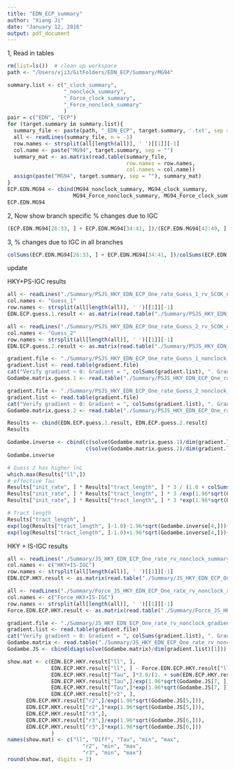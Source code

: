 ```yaml
---
title: "EDN_ECP_summary"
author: "Xiang Ji"
date: "January 12, 2016"
output: pdf_document
---
```


1, Read in tables
```r
rm(list=ls())  # clean up workspace
path <- "/Users/xji3/GitFolders/EDN_ECP/Summary/MG94"

summary.list <- c("_clock_summary",
                  "_nonclock_summary", 
                  "_Force_clock_summary", 
                  "_Force_nonclock_summary"
                  )
pair = c("EDN", "ECP")
for (target.summary in summary.list){
  summary_file <- paste(path, "_EDN_ECP", target.summary, '.txt', sep = '')
  all <- readLines(summary_file, n = -1)
  row.names <- strsplit(all[length(all)], ' ')[[1]][-1]
  col.name <- paste("MG94", target.summary, sep = "")
  summary_mat <- as.matrix(read.table(summary_file, 
                                      row.names = row.names,
                                      col.names = col.name))
  assign(paste("MG94", target.summary, sep = ""), summary_mat)
}
ECP.EDN.MG94 <- cbind(MG94_nonclock_summary, MG94_clock_summary, 
                     MG94_Force_nonclock_summary, MG94_Force_clock_summary)
ECP.EDN.MG94
```

2, Now show branch specific % changes due to IGC

```r
(ECP.EDN.MG94[26:33, ] + ECP.EDN.MG94[34:41, ])/(ECP.EDN.MG94[42:49, ] + ECP.EDN.MG94[26:33, ] + ECP.EDN.MG94[34:41, ])
```

3, % changes due to IGC in all branches

```r
colSums(ECP.EDN.MG94[26:33, ] + ECP.EDN.MG94[34:41, ])/colSums(ECP.EDN.MG94[42:49, ] + ECP.EDN.MG94[26:33, ] + ECP.EDN.MG94[34:41, ])

```

<!-- \newpage -->
<!-- 04212017 update -->

<!-- Now plot posterior log likelihood ratio: $ln(\frac{Pr(S_i = 1 | x)}{Pr(S_i = 0 | x)}$. -->

<!-- The derivatives are $\frac{{\partial \ln L}}{{\partial \ln {p_{tract}}}}$ for  -->
<!-- the first order and $\frac{{\partial^2 \ln L}}{{\partial \ln {p_{tract}}}^2}$ for -->
<!-- second order.  -->

<!-- The variance is calculated by: -->
<!-- $Var(ln(p_{tract}))=\frac{1}{I(ln(p_{tract}))} \approx - \frac{1}{\frac{{\partial^2 \ln L}}{{\partial \ln {p_{tract}}}^2}}$ -->

<!-- 95% confidence interval for $ln(p_{tract})$ is $ln(p_{tract}) \pm 1.96 * \sqrt {Var(\ln ({p_{tract}}))}$ -->

<!-- By transforming to $3.0 / p_{tract}$ to get the average tract length in nucleotide. -->

<!-- ```{r} -->
<!-- # plot one paralog -->
<!-- paralog = "EDN_ECP" -->
<!-- lnL.ratio <- as.vector(read.table(paste("./summary/", paralog, "_MG94_nonclock_HMM_log_posterior_ratio.txt", sep = ""))) -->
<!-- Viterbi.path <- as.vector(read.table(paste("./summary/", paralog, "_MG94_nonclock_HMM_Viterbi_path.txt", sep = ""))) -->
<!-- lnL.surface <- as.vector(read.table(paste("./summary/", paralog, "_MG94_nonclock_HMM_lnL_surface.txt", sep = ""))) -->
<!-- IGC.sw.lnL <- as.vector(read.table(paste("./summary/", paralog, "_MG94_nonclock_sw_lnL.txt", sep = ""))) -->
<!-- Force.sw.lnL <- as.vector(read.table(paste("./summary/Force_", paralog, "_MG94_nonclock_sw_lnL.txt", sep = ""))) -->

<!-- plot(lnL.ratio[, 1], xlab = "codon number", ylab = "log values", -->
<!--      type = "l", col = "black", lty = 1, -->
<!--      main = paste(paralog, " HMM result"), -->
<!--      ylim = c(min(-0.5, min(lnL.ratio)), max(lnL.ratio))) -->
<!-- lines(1:dim(Viterbi.path)[1], Viterbi.path[, 1], type = "S", lty = 2, col = "red") -->
<!-- #lines(1:dim(IGC.sw.lnL)[1], IGC.sw.lnL[, 2] - Force.sw.lnL[, 2], type = "l", lty = 3, col = "red") -->
<!-- legend(1, max(lnL.ratio), legend = c("log posterior ratio", "Viterbi path"), -->
<!--        lty = c(1, 2), col = c( "black", "red")) -->

<!-- plot(-lnL.surface[, 1], xlab = "tract length in nucleotide", ylab= "lnL", type = "l", col = "black", lty = 1, -->
<!--      main = paste(paralog, " lnL surface")) -->

<!-- summary.mat <- read.table("./HMM_tract_MG94_nonclock_summary.txt") -->

<!-- # Now calculate standard deviation of lnP -->
<!-- lnP <- log(3.0 / summary.mat[, 3]) -->
<!-- sd.lnP <- 1.0 / sqrt(-summary.mat[, 7]) -->
<!-- low.cf <- exp(lnP - 1.96 * sd.lnP) -->
<!-- up.cf  <- exp(lnP + 1.96 * sd.lnP) -->
<!-- up.cf[up.cf > 1] <- 1.0 -->
<!-- summary.mat <- cbind(summary.mat, 3.0 / up.cf, 3.0 / low.cf) -->
<!-- rownames(summary.mat) <- c("EDN_ECP") -->
<!-- colnames(summary.mat) <- c("lnL", "max lnL", "tract length", -->
<!--                            "Pr(S_0)", "Pr(S_1)", -->
<!--                            "df", "d^2f", "c.i. tract length", "c.i tract length") -->
<!-- summary.mat -->
<!-- ``` -->

<!-- \newpage -->
<!-- 09132017 update -->

<!-- Now plot lnL surface of MG94+IS-IGC+HMM model. -->

<!-- The derivatives are $\frac{{\partial \ln L}}{{\partial \ln {p_{tract}}}}$ for -->
<!-- the first order and $\frac{{\partial^2 \ln L}}{{\partial \ln {p_{tract}}}^2}$ for -->
<!-- second order. -->

<!-- The variance is calculated by: -->
<!-- $Var(ln(p_{tract}))=\frac{1}{I(ln(p_{tract}))} \approx - \frac{1}{\frac{{\partial^2 \ln L}}{{\partial \ln {p_{tract}}}^2}}$ -->

<!-- 95% confidence interval for $ln(p_{tract})$ is $ln(p_{tract}) \pm 1.96 * \sqrt {Var(\ln ({p_{tract}}))}$ -->

<!-- By transforming to $3.0 / p_{tract}$ to get the average tract length in nucleotide. -->


<!-- ```{r} -->
<!-- # plot one paralog -->
<!-- paralog = "EDN_ECP" -->
<!-- lnL.ratio <- as.vector(read.table(paste("./summary/", paralog, "_Ind_MG94_HMM_Posterior_lnL.txt", sep = ""))) -->
<!-- Viterbi.path <- as.vector(read.table(paste("./summary/", paralog, "_Ind_MG94_HMM_Viterbi_array.txt", sep = ""))) -->
<!-- lnL.surface <- as.vector(read.table(paste("./plot/HMM_", paralog, "_lnL_1D_surface.txt", sep = ""))) -->

<!-- plot(1:dim(lnL.ratio)[1], lnL.ratio[, 2] - lnL.ratio[, 1], xlab = "codon number", ylab = "log values", -->
<!--      type = "l", col = "black", lty = 1, -->
<!--      main = paste(paralog, " HMM result"), -->
<!--      ylim = c(min(-0.5, min(lnL.ratio[, 2] - lnL.ratio[, 1])), max(lnL.ratio[, 2] - lnL.ratio[, 1]))) -->
<!-- lines(1:dim(Viterbi.path)[1], Viterbi.path[, 1], type = "S", lty = 2, col = "red") -->
<!-- legend(1, max(lnL.ratio[, 2] - lnL.ratio[, 1]), legend = c("log posterior ratio", "Viterbi path"), -->
<!--        lty = c(1, 2), col = c( "black", "red")) -->

<!-- plot.new() -->
<!-- plot(-lnL.surface[, 1],lnL.surface[, 2], xlab = "log tract length in codon", ylab= "lnL", type = "l", col = "black", lty = 1, -->
<!--      main = paste(paralog, " lnL surface")) -->
<!-- abline(v = log(6.7/3.), col = "red") -->

<!-- summary.mat <- read.table("./Summary/EDN_ECP_Ind_MG94_HMM_1D_summary.txt") -->
<!-- hessian <- read.table("./Summary/EDN_ECP_Ind_MG94_HMM_Hessian.txt") -->

<!-- # Now calculate standard deviation of lnP -->
<!-- lnP <- log(summary.mat[10,1]) -->
<!-- sd.lnP <- 1.0 / sqrt(-hessian[2, 1]) -->
<!-- low.cf <- exp(lnP - 1.96 * sd.lnP) -->
<!-- up.cf  <- exp(lnP + 1.96 * sd.lnP) -->
<!-- up.cf[up.cf > 1] <- 1.0 -->
<!-- show.mat <- matrix(c(summary.mat[1,1], max(-lnL.surface[, 2]), 3.0/summary.mat[10, 1], -->
<!--               hessian[1,1], hessian[2,1], 3.0 / up.cf, 3.0 / low.cf), 1, 7) -->
<!-- rownames(show.mat) <- c("EDN_ECP") -->
<!-- colnames(show.mat) <- c("lnL", "max lnL", "tract length", -->
<!--                            "df", "d^2f", "c.i. tract length", "c.i tract length") -->
<!-- show.mat -->
<!-- ``` -->

\newpage
12212017 update

HKY+PS-IGC results
```r
all <- readLines("./Summary/PSJS_HKY_EDN_ECP_One_rate_Guess_1_rv_SCOK_nonclock_summary.txt", n = -1)
col.names <- "Guess_1"
row.names <- strsplit(all[length(all)], ' ')[[1]][-1]
EDN.ECP.guess.1.result <- as.matrix(read.table("./Summary/PSJS_HKY_EDN_ECP_One_rate_Guess_1_rv_SCOK_nonclock_summary.txt", row.names = row.names, col.names = col.names))

all <- readLines("./Summary/PSJS_HKY_EDN_ECP_One_rate_Guess_2_rv_SCOK_nonclock_summary.txt", n = -1)
col.names <- "Guess_2"
row.names <- strsplit(all[length(all)], ' ')[[1]][-1]
EDN.ECP.guess.2.result <- as.matrix(read.table("./Summary/PSJS_HKY_EDN_ECP_One_rate_Guess_2_rv_SCOK_nonclock_summary.txt", row.names = row.names, col.names = col.names))

gradient.file <- "./Summary/PSJS_HKY_EDN_ECP_One_rate_Guess_1_nonclock_gradient.txt"
gradient.list <- read.table(gradient.file)
cat("Verify gradient ~ 0: Gradient = ", colSums(gradient.list), ". Gradient/Objective = ", colSums(gradient.list)/EDN.ECP.guess.1.result["ll",1], "\n")
Godambe.matrix.guess.1 <- read.table("./Summary/PSJS_HKY_EDN_ECP_One_rate_Guess_1_nonclock_godambe.txt")

gradient.file <- "./Summary/PSJS_HKY_EDN_ECP_One_rate_Guess_2_nonclock_gradient.txt"
gradient.list <- read.table(gradient.file)
cat("Verify gradient ~ 0: Gradient = ", colSums(gradient.list), ". Gradient/Objective = ", colSums(gradient.list)/EDN.ECP.guess.2.result["ll",1], "\n")
Godambe.matrix.guess.2 <- read.table("./Summary/PSJS_HKY_EDN_ECP_One_rate_Guess_2_nonclock_godambe.txt")

Results <- cbind(EDN.ECP.guess.1.result, EDN.ECP.guess.2.result)
Results

Godambe.inverse <- cbind(c(solve(Godambe.matrix.guess.1)/dim(gradient.list)[1]), 
                         c(solve(Godambe.matrix.guess.2)/dim(gradient.list)[1]))
Godambe.inverse

# Guess 2 has higher lnL
which.max(Results["ll",])
# effective Tau
Results["init_rate", ] * Results["tract_length", ] * 3 / (1.0 + colSums(Results[c("r2", "r3"), ]))
Results["init_rate", ] * Results["tract_length", ] * 3 /exp(1.96*sqrt(Godambe.inverse[1, ])) / (1.0 + colSums(Results[c("r2", "r3"), ])) 
Results["init_rate", ] * Results["tract_length", ] * 3 *exp(1.96*sqrt(Godambe.inverse[1, ])) / (1.0 + colSums(Results[c("r2", "r3"), ]))

# Tract length
Results["tract_length", ]
exp(log(Results["tract_length", ]-1.0)-1.96*sqrt(Godambe.inverse[4,]))+1.0
exp(log(Results["tract_length", ]-1.0)+1.96*sqrt(Godambe.inverse[4,]))+1.0
```

HKY + IS-IGC results

```r
all <- readLines("./Summary/JS_HKY_EDN_ECP_One_rate_rv_nonclock_summary.txt", n = -1)
col.names <- c("HKY+IS-IGC")
row.names <- strsplit(all[length(all)], ' ')[[1]][-1]
EDN.ECP.HKY.result <- as.matrix(read.table("./Summary/JS_HKY_EDN_ECP_One_rate_rv_nonclock_summary.txt", row.names = row.names, col.names = col.names))

all <- readLines("./Summary/Force_JS_HKY_EDN_ECP_One_rate_rv_nonclock_summary.txt", n = -1)
col.names <- c("Force_HKY+IS-IGC")
row.names <- strsplit(all[length(all)], ' ')[[1]][-1]
Force.EDN.ECP.HKY.result <- as.matrix(read.table("./Summary/Force_JS_HKY_EDN_ECP_One_rate_rv_nonclock_summary.txt", row.names = row.names, col.names = col.names))

gradient.file <- "./Summary/JS_HKY_EDN_ECP_One_rate_rv_nonclock_gradient.txt"
gradient.list <- read.table(gradient.file)
cat("Verify gradient ~ 0: Gradient = ", colSums(gradient.list), ". Gradient/Objective = ", colSums(gradient.list)/EDN.ECP.guess.1.result["ll",1], "\n")
Godambe.matrix <- read.table("./Summary/JS_HKY_EDN_ECP_One_rate_rv_nonclock_godambe.txt")
Godambe.JS <- cbind(diag(solve(Godambe.matrix)/dim(gradient.list)[1]))

show.mat <- c(EDN.ECP.HKY.result["ll", ], 
              EDN.ECP.HKY.result["ll", ] - Force.EDN.ECP.HKY.result["ll",],
              EDN.ECP.HKY.result["Tau", ]*3.0/(1. + sum(EDN.ECP.HKY.result[c("r2", "r3"),])), 
              EDN.ECP.HKY.result["Tau",]/exp(1.96*sqrt(Godambe.JS[7, ]))*3.0/(1. + sum(EDN.ECP.HKY.result[c("r2", "r3"),])), 
              EDN.ECP.HKY.result["Tau",]*exp(1.96*sqrt(Godambe.JS[7, ]))*3.0/(1. + sum(EDN.ECP.HKY.result[c("r2", "r3"),])), 
              EDN.ECP.HKY.result["r2", ],
      EDN.ECP.HKY.result["r2",]/exp(1.96*sqrt(Godambe.JS[5,])),
      EDN.ECP.HKY.result["r2",]*exp(1.96*sqrt(Godambe.JS[5,])),
      EDN.ECP.HKY.result["r3",],
      EDN.ECP.HKY.result["r3",]/exp(1.96*sqrt(Godambe.JS[6,])),
      EDN.ECP.HKY.result["r3",]*exp(1.96*sqrt(Godambe.JS[6,]))
              )
names(show.mat) <- c("ll", "Diff", "Tau", "min", "max", 
                        "r2", "min", "max", 
                        "r3", "min", "max")
round(show.mat, digits = 2)
```

